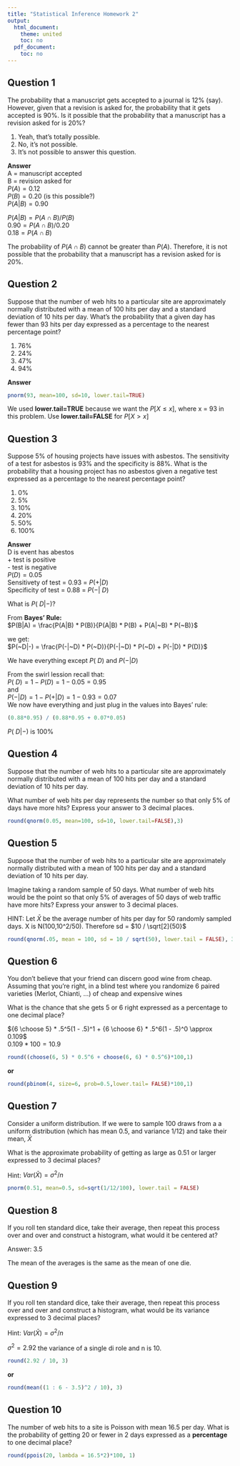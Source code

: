 ```yaml
---
title: "Statistical Inference Homework 2"
output:
  html_document:
    theme: united
    toc: no
  pdf_document:
    toc: no
---
```


## Question 1  
The probability that a manuscript gets accepted to a journal is 12% (say). However, given that a revision is asked for, the probability that it gets accepted is 90%. Is it possible that the probability that a manuscript has a revision asked for is 20%?

1. Yeah, that's totally possible.
1. No, it's not possible.
1. It's not possible to answer this question.

**Answer**  
A = manuscript accepted  
B = revision asked for  
$P(A) = 0.12$  
$P(B) = 0.20$ (is this possible?)  
$P(A|B) = 0.90$  

$P(A|B) = P(A \cap B) / P(B)$  
$0.90 = P(A \cap B) / 0.20$  
$0.18 = P(A \cap B)$  

The probability of $P(A \cap B)$ cannot be greater than $P(A)$. Therefore, it is not possible that the probability that a manuscript has a revision asked for is 20%.


## Question 2  
Suppose that the number of web hits to a particular site are approximately normally distributed with a mean of 100 hits per day and a standard deviation of 10 hits per day. What's the probability that a given day has fewer than 93 hits per day expressed as a percentage to the nearest percentage point?

1. 76%
1. 24%
1. 47%
1. 94%

**Answer**  

```r
pnorm(93, mean=100, sd=10, lower.tail=TRUE)
```

We used **lower.tail=TRUE** because we want the $P[X \le x]$, where x = 93 in this problem. Use **lower.tail=FALSE** for $P[X \gt x]$


## Question 3  
Suppose 5% of housing projects have issues with asbestos. The sensitivity of a test for asbestos is 93% and the specificity is 88%. What is the probability that a housing project has no asbestos given a negative test expressed as a percentage to the nearest percentage point?

1. 0%
1. 5%
1. 10%
1. 20%
1. 50%
1. 100%

**Answer**  
D is event has abestos  
+ test is positive  
- test is negative  
$P(D) = 0.05$  
Sensitivety of test = 0.93 = $P(+|D)$  
Specificity of test = 0.88 = $P(-|~D)$  

What is $P(~D|-)$?

From **Bayes' Rule:**  
$P(B|A) = \frac{P(A|B) * P(B)}{P(A|B) * P(B) + P(A|~B) * P(~B)}$  

we get:  
$P(~D|-) = \frac{P(-|~D) * P(~D)}{P(-|~D) * P(~D) + P(-|D) * P(D)}$  

We have everything except $P(~D)$ and $P(-|D)$

From the swirl lession recall that:  
$P(~D) = 1 - P(D) = 1 - 0.05 = 0.95$  
and  
$P(-|D) = 1 - P(+|D) = 1 - 0.93 = 0.07$  
We now have everything and just plug in the values into Bayes' rule:  
```r
(0.88*0.95) / (0.88*0.95 + 0.07*0.05)
```

$P(~D|-)$ is 100%


## Question 4  
Suppose that the number of web hits to a particular site are approximately normally distributed with a mean of 100 hits per day and a standard deviation of 10 hits per day.  

What number of web hits per day represents the number so that only 5% of days have more hits? Express your answer to 3 decimal places.  

```r
round(qnorm(0.05, mean=100, sd=10, lower.tail=FALSE),3)
```


## Question 5  
Suppose that the number of web hits to a particular site are approximately normally distributed with a mean of 100 hits per day and a standard deviation of 10 hits per day.

Imagine taking a random sample of 50 days. What number of web hits would be the point so that only 5% of averages of 50 days of web traffic have more hits? Express your answer to 3 decimal places. 

HINT: Let $\bar{X}$ be the average number of hits per day for 50 randomly sampled days. X is N(100,10^2/50). Therefore sd = $10 / \sqrt[2]{50}$

```r
round(qnorm(.05, mean = 100, sd = 10 / sqrt(50), lower.tail = FALSE), 3)
```


## Question 6  
You don't believe that your friend can discern good wine from cheap. Assuming that you're right, in a blind test where you randomize 6 paired varieties (Merlot, Chianti, ...) of cheap and expensive wines

What is the chance that she gets 5 or 6 right expressed as a percentage to one decimal place?

${6 \choose 5} * .5^5(1 - .5)^1 + {6 \choose 6} * .5^6(1 - .5)^0 \approx 0.109$  
$0.109 * 100 = 10.9$

```r
round((choose(6, 5) * 0.5^6 + choose(6, 6) * 0.5^6)*100,1)
```

**or**

```r
round(pbinom(4, size=6, prob=0.5,lower.tail= FALSE)*100,1)
```

## Question 7  
Consider a uniform distribution. If we were to sample 100 draws from a a uniform distribution (which has mean 0.5, and variance 1/12) and take their mean, $\bar{X}$

What is the approximate probability of getting as large as 0.51 or larger expressed to 3 decimal places?

Hint: $Var(\bar{X}) = \sigma^2 / n$

```r
pnorm(0.51, mean=0.5, sd=sqrt(1/12/100), lower.tail = FALSE)
```

## Question 8  
If you roll ten standard dice, take their average, then repeat this process over and over and construct a histogram, what would it be centered at?

Answer: 3.5

The mean of the averages is the same as the mean of one die.

## Question 9  
If you roll ten standard dice, take their average, then repeat this process over and over and construct a histogram, what would be its variance expressed to 3 decimal places?

Hint: $Var(\bar{X}) = \sigma^2 / n$

$\sigma^2 = 2.92$ the variance of a single di role and n is 10.

```r
round(2.92 / 10, 3)
```
**or**
```r
round(mean((1 : 6 - 3.5)^2 / 10), 3)
```

## Question 10  
The number of web hits to a site is Poisson with mean 16.5 per day. What is the probability of getting 20 or fewer in 2 days expressed as a **percentage** to one decimal place?

```r
round(ppois(20, lambda = 16.5*2)*100, 1)
```
